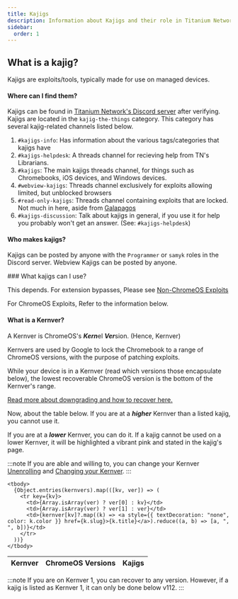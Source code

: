 ```yaml
---
title: Kajigs
description: Information about Kajigs and their role in Titanium Network.
sidebar:
  order: 1
---
```



<PageHeader title={frontmatter.title} description={frontmatter.description} author={frontmatter.author} link={frontmatter.link} kernver={frontmatter.kernver} nolower={frontmatter.nolower} />

## What is a kajig?

Kajigs are exploits/tools, typically made for use on managed devices.

#### Where can I find them?

Kajigs can be found in [Titanium Network's Discord server](https://discord.gg/unblock) after verifying. Kajigs are located in the `kajig-the-things` category. This category has several kajig-related channels listed below.

1. `#kajigs-info`: Has information about the various tags/categories that kajigs have
2. `#kajigs-helpdesk`: A threads channel for recieving help from TN's Librarians.
3. `#kajigs`: The main kajigs threads channel, for things such as Chromebooks, iOS devices, and Windows devices.
4. `#webview-kajigs`: Threads channel exclusively for exploits allowing limited, but unblocked browsers
5. `#read-only-kajigs`: Threads channel containing exploits that are locked. Not much in here, aside from [Galapagos](/kajigs/galapagos)
6. `#kajigs-discussion`: Talk about kajigs in general, if you use it for help you probably won't get an answer. (See: `#kajigs-helpdesk`)

#### Who makes kajigs?

Kajigs can be posted by anyone with the `Programmer` or `samyk` roles in the Discord server. Webview Kajigs can be posted by anyone.

<div id="kajigs">
  ### What kajigs can I use?

  This depends. For extension bypasses, Please see [Non-ChromeOS Exploits](/kajigs/notcros)

  For ChromeOS Exploits, Refer to the information below.

  #### What is a Kernver?

  A Kernver is ChromeOS's ***Kern***&#x65;l ***Ver***&#x73;ion. (Hence, Kernver)

  Kernvers are used by Google to lock the Chromebook to a range of ChromeOS versions, with the purpose of patching exploits.

  While your device is in a Kernver (read which versions those encapsulate below), the lowest recoverable ChromeOS version is the bottom of the Kernver's range.

  [Read more about downgrading and how to recover here.](/kajigs/versions)

  Now, about the table below. If you are at a ***higher*** Kernver than a listed kajig, you cannot use it.

  If you are at a ***lower*** Kernver, you can do it. If a kajig cannot be used on a lower Kernver, it will be highlighted a vibrant pink and stated in the kajig's page.

  :::note
  If you are able and willing to, you can change your Kernver [Unenrolling](/kajigs/unenrollment) and [Changing your Kernver](/kajigs/set-kernver).
  :::

  <table>
    <thead>
      <tr>
        <th>Kernver</th>
        <th>ChromeOS Versions</th>
        <th>Kajigs</th>
      </tr>
    </thead>

    <tbody>
      {Object.entries(kernvers).map(([kv, ver]) => (
        <tr key={kv}>
          <td>{Array.isArray(ver) ? ver[0] : kv}</td>
          <td>{Array.isArray(ver) ? ver[1] : ver}</td>
          <td>{kernver[kv]?.map((k) => <a style={{ textDecoration: "none", color: k.color }} href={k.slug}>{k.title}</a>).reduce((a, b) => [a, ", ", b])}</td>
        </tr>
      ))}
    </tbody>
  </table>

  :::note
  If you are on Kernver 1, you can recover to any version. However, if a kajig is listed as Kernver 1, it can only be done below v112.
  :::
</div>
